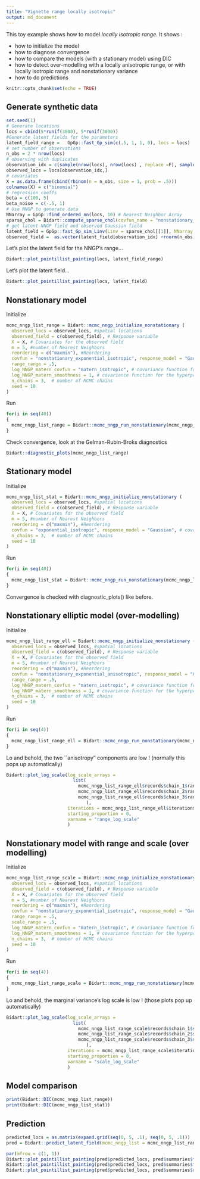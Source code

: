 ```yaml
---
title: "Vignette range locally isotropic"
output: md_document
---
```


This toy example shows how to model *locally isotropic range*.
It shows : 

- how to initialize the model
- how to diagnose convergence
- how to compare the models (with a stationary model) using DIC
- how to detect over-modelling with a locally anisotropic range, or with locally isotropic range and nonstationary variance
- how to do predictions



```r
knitr::opts_chunk$set(echo = TRUE)
```

## Generate synthetic data
```r
set.seed(1)
# Generate locations
locs = cbind(5*runif(3000), 5*runif(3000))
#Generate latent fields for the parameters
latent_field_range =   GpGp::fast_Gp_sim(c(.5, 1, 1, 0), locs = locs)
# set number of observations
n_obs = 2 * nrow(locs)
# observing with duplicates
observation_idx = c(sample(nrow(locs), nrow(locs) , replace =F), sample(nrow(locs), n_obs - nrow(locs) , replace =T))
observed_locs = locs[observation_idx,]
# covariates
X = as.data.frame(cbind(rbinom(n = n_obs, size = 1, prob = .5)))
colnames(X) = c("binomial")
# regression coeffs
beta = c(100, 5)
beta_noise = c(-.5, 1)
# Use NNGP to generate data
NNarray = GpGp::find_ordered_nn(locs, 10) # Nearest Neighbor Array
sparse_chol = Bidart::compute_sparse_chol(covfun_name = "nonstationary_exponential_isotropic", range_beta = log(.1), locs = locs, NNarray = NNarray, range_field =  latent_field_range, range_X = as.matrix(rep(1, nrow(locs)))) # stationary covariance
# get latent NNGP field and observed Gaussian field
latent_field = GpGp::fast_Gp_sim_Linv(Linv = sparse_chol[[1]], NNarray = NNarray)
observed_field =  as.vector(latent_field[observation_idx] +rnorm(n_obs)+ cbind(1, as.matrix(X))%*%beta)
```

Let's plot the latent field for the NNGP's range...

```r
Bidart::plot_pointillist_painting(locs, latent_field_range)
```

Let's plot the latent field...
```r
Bidart::plot_pointillist_painting(locs, latent_field)
```

## Nonstationary model 

Initialize
```r
mcmc_nngp_list_range = Bidart::mcmc_nngp_initialize_nonstationary (
  observed_locs = observed_locs, #spatial locations
  observed_field = c(observed_field), # Response variable
  X = X, # Covariates for the observed field
  m = 5, #number of Nearest Neighbors
  reordering = c("maxmin"), #Reordering
  covfun = "nonstationary_exponential_isotropic", response_model = "Gaussian", # covariance model and response model
  range_range = .5, 
  log_NNGP_matern_covfun = "matern_isotropic", # covariance function for the hyperpriors
  log_NNGP_matern_smoothness = 1, # covariance function for the hyperpriors
  n_chains = 3,  # number of MCMC chains
  seed = 10
)
```


Run
```r
for(i in seq(40))
{
  mcmc_nngp_list_range = Bidart::mcmc_nngp_run_nonstationary(mcmc_nngp_list_range, n_iterations_update = 100, n_cycles = 1)
}
```

Check convergence, look at the Gelman-Rubin-Broks diagnostics
```r
Bidart::diagnostic_plots(mcmc_nngp_list_range)
```

## Stationary model 

Initialize
```r
mcmc_nngp_list_stat = Bidart::mcmc_nngp_initialize_nonstationary (
  observed_locs = observed_locs, #spatial locations
  observed_field = c(observed_field), # Response variable
  X = X, # Covariates for the observed field
  m = 5, #number of Nearest Neighbors
  reordering = c("maxmin"), #Reordering
  covfun = "exponential_isotropic", response_model = "Gaussian", # covariance model and response model
  n_chains = 3,  # number of MCMC chains
  seed = 10
)
```

Run
```r
for(i in seq(40))
{
  mcmc_nngp_list_stat = Bidart::mcmc_nngp_run_nonstationary(mcmc_nngp_list_stat, n_iterations_update = 100, n_cycles = 1)
}
```

Convergence is checked with diagnostic_plots() like before.


## Nonstationary elliptic model (over-modelling)

Initialize
```r
mcmc_nngp_list_range_ell = Bidart::mcmc_nngp_initialize_nonstationary (
  observed_locs = observed_locs, #spatial locations
  observed_field = c(observed_field), # Response variable
  X = X, # Covariates for the observed field
  m = 5, #number of Nearest Neighbors
  reordering = c("maxmin"), #Reordering
  covfun = "nonstationary_exponential_anisotropic", response_model = "Gaussian", # covariance model and response model
  range_range = .5, 
  log_NNGP_matern_covfun = "matern_isotropic", # covariance function for the hyperpriors
  log_NNGP_matern_smoothness = 1, # covariance function for the hyperpriors
  n_chains = 3,  # number of MCMC chains
  seed = 10
)
```


Run
```r
for(i in seq(4))
{
  mcmc_nngp_list_range_ell = Bidart::mcmc_nngp_run_nonstationary(mcmc_nngp_list_range_ell, n_iterations_update = 100, n_cycles = 1)
}
```


Lo and behold, the two ``anisotropy" components are low ! (normally this pops up automatically)
```r
Bidart::plot_log_scale(log_scale_arrays =
                         list(
                           mcmc_nngp_list_range_ell$records$chain_1$range_log_scale,
                           mcmc_nngp_list_range_ell$records$chain_2$range_log_scale,
                           mcmc_nngp_list_range_ell$records$chain_3$range_log_scale
                              ), 
                       iterations = mcmc_nngp_list_range_ell$iterations$thinning, 
                       starting_proportion = 0, 
                       varname = "range_log_scale"
                       )
```



## Nonstationary model with range and scale (over modelling)

Initialize
```r
mcmc_nngp_list_range_scale = Bidart::mcmc_nngp_initialize_nonstationary (
  observed_locs = observed_locs, #spatial locations
  observed_field = c(observed_field), # Response variable
  X = X, # Covariates for the observed field
  m = 5, #number of Nearest Neighbors
  reordering = c("maxmin"), #Reordering
  covfun = "nonstationary_exponential_isotropic", response_model = "Gaussian", # covariance model and response model
  range_range = .5, 
  scale_range = .5, 
  log_NNGP_matern_covfun = "matern_isotropic", # covariance function for the hyperpriors
  log_NNGP_matern_smoothness = 1, # covariance function for the hyperpriors
  n_chains = 3,  # number of MCMC chains
  seed = 10
)
```


Run
```r
for(i in seq(4))
{
  mcmc_nngp_list_range_scale = Bidart::mcmc_nngp_run_nonstationary(mcmc_nngp_list_range_scale, n_iterations_update = 100, n_cycles = 1)
}
```

Lo and behold, the marginal variance's log scale is low ! (those plots pop up automatically)
```r
Bidart::plot_log_scale(log_scale_arrays =
                         list(
                           mcmc_nngp_list_range_scale$records$chain_1$scale_log_scale,
                           mcmc_nngp_list_range_scale$records$chain_2$scale_log_scale,
                           mcmc_nngp_list_range_scale$records$chain_3$scale_log_scale
                              ), 
                       iterations = mcmc_nngp_list_range_scale$iterations$thinning, 
                       starting_proportion = 0, 
                       varname = "scale_log_scale"
                       )
```

## Model comparison

```r
print(Bidart::DIC(mcmc_nngp_list_range))
print(Bidart::DIC(mcmc_nngp_list_stat))
```

## Prediction


```r
predicted_locs = as.matrix(expand.grid(seq(0, 5, .1), seq(0, 5, .1)))
pred = Bidart::predict_latent_field(mcmc_nngp_list = mcmc_nngp_list_range, predicted_locs = predicted_locs)
```
```r
par(mfrow = c(1, 1))
Bidart::plot_pointillist_painting(pred$predicted_locs, pred$summaries$field[1,], cex = 1.8, main = "predicted mean")
Bidart::plot_pointillist_painting(pred$predicted_locs, pred$summaries$field[5,], cex = 1.8, main = "standard deviation of the prediction")
Bidart::plot_pointillist_painting(pred$predicted_locs, pred$summaries$range_field[1,], cex = 1.8, main = "latent range field")
```
